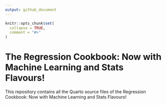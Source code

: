 ```yaml
---
output: github_document
---
```


<!-- README.md is generated from README.Rmd. Please edit that file -->

```r
knitr::opts_chunk$set(
  collapse = TRUE,
  comment = "#>"
)
```

# The Regression Cookbook: Now with Machine Learning and Stats Flavours!

<!-- badges: start -->

<!-- badges: end -->

This repository contains all the Quarto source files of the Regression Cookbook: Now with Machine Learning and Stats Flavours!